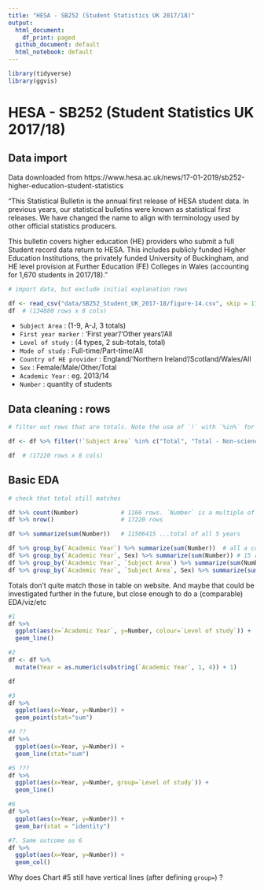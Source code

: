 ```yaml
---
title: "HESA - SB252 (Student Statistics UK 2017/18)"
output:
  html_document:
    df_print: paged
  github_document: default
  html_notebook: default
---
```


```r
library(tidyverse)
library(ggvis)
```

# HESA - SB252 (Student Statistics UK 2017/18)
## Data import

Data downloaded from https://www.hesa.ac.uk/news/17-01-2019/sb252-higher-education-student-statistics

"This Statistical Bulletin is the annual first release of HESA student data. In previous years, our statistical bulletins were known as statistical first releases. We have changed the name to align with terminology used by other official statistics producers.

This bulletin covers higher education (HE) providers who submit a full Student record data return to HESA. This includes publicly funded Higher Education Institutions, the privately funded University of Buckingham, and HE level provision at Further Education (FE) Colleges in Wales (accounting for 1,670 students in 2017/18)."


```r
# import data, but exclude initial explanation rows

df <- read_csv("data/SB252_Student_UK_2017-18/figure-14.csv", skip = 17, col_names = TRUE)
df  # (134880 rows x 8 cols)
```


* `Subject Area` <chr> : (1-9, A-J, 3 totals)
* `First year marker` <chr> : 'First year'/'Other years'/All
* `Level of study` <chr> : (4 types, 2 sub-totals, total)
* `Mode of study` <chr> : Full-time/Part-time/All
* `Country of HE provider` <chr> : England/'Northern Ireland'/Scotland/Wales/All
* `Sex` <chr> : Female/Male/Other/Total
* `Academic Year` <chr> : eg. 2013/14
* `Number` <int> : quantity of students


## Data cleaning : rows

```r
# filter out rows that are totals. Note the use of `!` with `%in%` for lists

df <- df %>% filter(!`Subject Area` %in% c("Total", "Total - Non-science subject areas", "Total - Science subject areas")) %>% filter(`First year marker` != "All") %>% filter(!`Level of study` %in% c("All", "All postgraduate", "All undergraduate")) %>% filter(`Mode of study` != "All") %>% filter(`Country of HE provider` != "All") %>% filter(Sex != "Total")

df  # (17220 rows x 8 cols)
```


## Basic EDA

```r
# check that total still matches

df %>% count(Number)            # 1166 rows. `Number` is a multiple of 5. An odd rounding?
df %>% nrow()                   # 17220 rows

df %>% summarize(sum(Number))   # 11506415 ...total of all 5 years

df %>% group_by(`Academic Year`) %>% summarize(sum(Number))  # all a couple of '00 low ? (v's table on website)
df %>% group_by(`Academic Year`, Sex) %>% summarize(sum(Number)) # 15 rows
df %>% group_by(`Academic Year`, `Subject Area`) %>% summarize(sum(Number))  # 95 rows. all +/- 5-30. (v's table on website)
df %>% group_by(`Academic Year`, `Subject Area`, Sex) %>% summarize(sum(Number)) # 285 rows
```

Totals don't quite match those in table on website. And maybe that could be investigated further in the future, but close enough to do a (comparable) EDA/viz/etc


```r
#1
df %>%
  ggplot(aes(x=`Academic Year`, y=Number, colour=`Level of study`)) +
  geom_line()

#2
df <- df %>%
  mutate(Year = as.numeric(substring(`Academic Year`, 1, 4)) + 1)

df

#3
df %>%
  ggplot(aes(x=Year, y=Number)) +
  geom_point(stat="sum")

#4 ??
df %>%
  ggplot(aes(x=Year, y=Number)) +
  geom_line(stat="sum")

#5 ???
df %>%
  ggplot(aes(x=Year, y=Number, group=`Level of study`)) +
  geom_line()

#6
df %>%
  ggplot(aes(x=Year, y=Number)) +
  geom_bar(stat = "identity")

#7. Same outcome as 6
df %>%
  ggplot(aes(x=Year, y=Number)) +
  geom_col()


```


Why does Chart #5 still have vertical lines (after defining `group=`) ?


